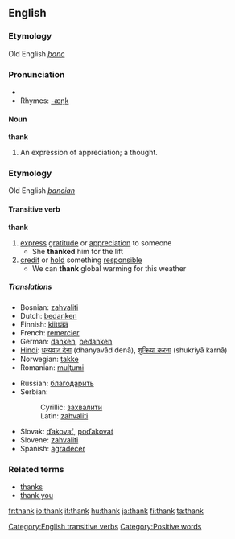 ==English==
{{see|thanks}}

===Etymology===
Old English ''[[þanc]]''

===Pronunciation===
*{{audio|en-us-thank.ogg|Audio (US)}}
*Rhymes: [[Rhymes:English:-æŋk|-æŋk]]

====Noun====
'''thank'''

# {{obsolete}} An expression of appreciation; a thought.

===Etymology===
Old English ''[[þancian]]''
====Transitive verb====
'''thank'''

# [[express]] [[gratitude]] or [[appreciation]] to someone
#* She '''thanked''' him for the lift
# [[credit]] or [[hold]] something [[responsible]]
#* We can '''thank''' global warming for this weather

=====Translations=====
{{top}}
*Bosnian: [[zahvaliti#Bosnian|zahvaliti]]
*Dutch: [[bedanken]]
*Finnish: [[kiittää]]
*French: [[remercier]]
*German: [[danken]], [[bedanken]]
*[[Hindi]]: [[धन्यवाद देना]] (dhanyavād denā), [[शुक्रिया करना]] (shukriyā karnā)
*Norwegian: [[takke]]
*Romanian: [[mulţumi]]
{{mid}}
*Russian: [[благодарить]]
*Serbian:
*:Cyrillic: [[захвалити#Serbian|захвалити]]
*:Latin: [[zahvaliti#Serbian|zahvaliti]]
*Slovak: [[ďakovať]], [[poďakovať]]
*Slovene: [[zahvaliti]]
*Spanish: [[agradecer]]
{{bottom}}

===Related terms===
*[[thanks]]
*[[thank you]]

[[Category:English transitive verbs]]
[[Category:Positive words]]

[[fr:thank]]
[[io:thank]]
[[it:thank]]
[[hu:thank]]
[[ja:thank]]
[[fi:thank]]
[[ta:thank]]